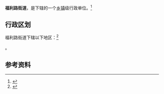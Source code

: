 {{中国乡级行政区|62/01/04/003/000}}

'''福利路街道'''，是{{PRC admin/fullname|62/01/04/003/000|3}}下辖的一个[[乡镇|乡镇]]级行政单位。<ref>{{PRC admin/ref sgc|{{PRC admin/parent|62/01/04/003/000}}}}</ref>

== 行政区划 ==

福利路街道下辖以下地区：<ref>{{PRC admin/ref sgc|62/01/04/003/000}}</ref>

{{PRC admin/children|62/01/04/003/000}}。

== 参考资料 ==

{{reflist}}

{{行政区划小作品}}
{{PRC admin/navcat|62/01/04/003/000}}